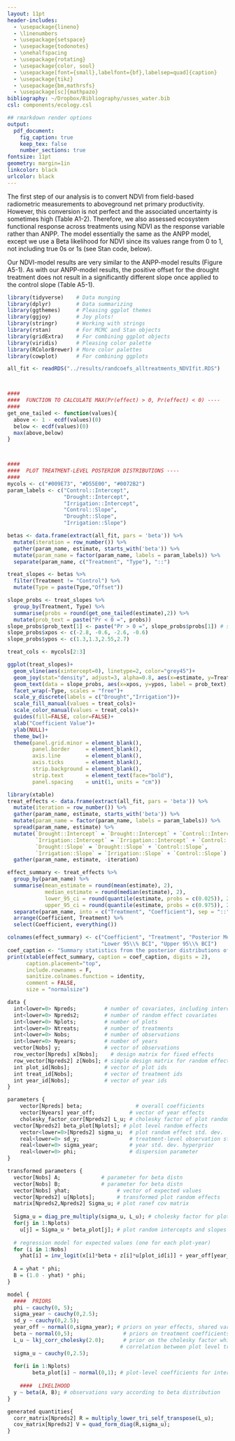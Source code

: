 ```yaml
---
layout: 11pt
header-includes:
  - \usepackage{lineno}
  - \linenumbers
  - \usepackage{setspace}
  - \usepackage{todonotes}
  - \onehalfspacing
  - \usepackage{rotating}
  - \usepackage{color, soul}
  - \usepackage[font={small},labelfont={bf},labelsep=quad]{caption}
  - \usepackage{tikz}
  - \usepackage{bm,mathrsfs}
  - \usepackage[sc]{mathpazo}
bibliography: ~/Dropbox/Bibliography/usses_water.bib
csl: components/ecology.csl

## rmarkdown render options
output:
  pdf_document:
    fig_caption: true
    keep_tex: false
    number_sections: true
fontsize: 11pt
geometry: margin=1in
linkcolor: black
urlcolor: black
---
```


\newcommand{\tikzcircle}[2][red,fill=red]{\tikz[baseline=-0.5ex]\draw[#1,radius=#2] (0,0) circle ;}
\renewcommand\linenumberfont{\normalfont\tiny\sffamily\color{gray}}
\renewcommand\thefigure{A5-\arabic{figure}}
\renewcommand\theequation{A5.\arabic{equation}}
\renewcommand\thetable{A5-\arabic{table}}  
\renewcommand\thesection{Section A5.\arabic{section}}

\begin{center}
\textbf{\Large{Appendix 5}} \\
A.T. Tredennick, A.R. Kleinhesselink, B. Taylor \& P.B. Adler \\
``Consistent ecosystem functional response across precipitation extremes in a sagebrush steppe'' \\
\emph{PeerJ}
\end{center}

\section{Conducting our analysis with NDVI}

The first step of our analysis is to convert NDVI from field-based radiometric measurements to aboveground net primary productivity.
However, this conversion is not perfect and the associated uncertainty is sometimes high (Table A1-2).
Therefore, we also assessed ecosystem functional response across treatments using NDVI as the response variable rather than ANPP.
The model essentially the same as the ANPP model, except we use a Beta likelihood for NDVI since its values range from 0 to 1, not including true 0s or 1s (see Stan code, below).

Our NDVI-model results are very similar to the ANPP-model results (Figure A5-1).
As with our ANPP-model results, the positive offset for the drought treatment does not result in a significantly different slope once applied to the control slope (Table A5-1).


```r

library(tidyverse)    # Data munging
library(dplyr)        # Data summarizing
library(ggthemes)     # Pleasing ggplot themes
library(ggjoy)        # Joy plots!
library(stringr)      # Working with strings
library(rstan)        # For MCMC and Stan objects
library(gridExtra)    # For combining ggplot objects
library(viridis)      # Pleasing color palette
library(RColorBrewer) # More color palettes
library(cowplot)      # For combining ggplots

all_fit <- readRDS("../results/randcoefs_alltreatments_NDVIfit.RDS")



####
####  FUNCTION TO CALCULATE MAX(Pr(effect) > 0, Pr(effect) < 0) ----
####
get_one_tailed <- function(values){
  above <- 1 - ecdf(values)(0)
  below <- ecdf(values)(0)
  max(above,below)
}



####
####  PLOT TREATMENT-LEVEL POSTERIOR DISTRIBUTIONS ----
####
mycols <- c("#009E73", "#D55E00", "#0072B2")
param_labels <- c("Control::Intercept",
                  "Drought::Intercept", 
                  "Irrigation::Intercept",
                  "Control::Slope", 
                  "Drought::Slope", 
                  "Irrigation::Slope")

betas <- data.frame(extract(all_fit, pars = 'beta')) %>% 
  mutate(iteration = row_number()) %>% 
  gather(param_name, estimate, starts_with('beta')) %>%
  mutate(param_name = factor(param_name, labels = param_labels)) %>%
  separate(param_name, c("Treatment", "Type"), "::")

treat_slopes <- betas %>%
  filter(Treatment != "Control") %>%
  mutate(Type = paste(Type,"Offset"))

slope_probs <- treat_slopes %>%
  group_by(Treatment, Type) %>%
  summarise(probs = round(get_one_tailed(estimate),2)) %>%
  mutate(prob_text = paste("Pr < 0 =", probs))
slope_probs$prob_text[1] <- paste("Pr > 0 =", slope_probs$probs[1]) # switch direction of drought intercpet since greater than 0
slope_probs$xpos <- c(-2.8, -0.6, -2.6, -0.6)
slope_probs$ypos <- c(1.3,1.3,2.55,2.7)

treat_cols <- mycols[2:3]

ggplot(treat_slopes)+
  geom_vline(aes(xintercept=0), linetype=2, color="grey45")+
  geom_joy(stat="density", adjust=3, alpha=0.8, aes(x=estimate, y=Treatment, fill=Treatment, color=Treatment, height = ..density..))+
  geom_text(data = slope_probs, aes(x=xpos, y=ypos, label = prob_text), size = 3)+
  facet_wrap(~Type, scales = "free")+
  scale_y_discrete(labels = c("Drought","Irrigation"))+
  scale_fill_manual(values = treat_cols)+
  scale_color_manual(values = treat_cols)+
  guides(fill=FALSE, color=FALSE)+
  xlab("Coefficient Value")+
  ylab(NULL)+
  theme_bw()+
  theme(panel.grid.minor = element_blank(),
        panel.border     = element_blank(), 
        axis.line        = element_blank(),
        axis.ticks       = element_blank(),
        strip.background = element_blank(),
        strip.text       = element_text(face="bold"),
        panel.spacing    = unit(1, units = "cm"))
```

```r
library(xtable)
treat_effects <- data.frame(extract(all_fit, pars = 'beta')) %>% 
  mutate(iteration = row_number()) %>% 
  gather(param_name, estimate, starts_with('beta')) %>%
  mutate(param_name = factor(param_name, labels = param_labels)) %>% 
  spread(param_name, estimate) %>% 
  mutate(`Drought::Intercept` = `Drought::Intercept` + `Control::Intercept`, 
         `Irrigation::Intercept` = `Irrigation::Intercept` + `Control::Intercept`,  
         `Drought::Slope` = `Drought::Slope` + `Control::Slope`, 
         `Irrigation::Slope` = `Irrigation::Slope` + `Control::Slope`) %>%
  gather(param_name, estimate, -iteration) 

effect_summary <- treat_effects %>%
  group_by(param_name) %>%
  summarise(mean_estimate = round(mean(estimate), 2),
            median_estimate = round(median(estimate), 2),
            lower_95_ci = round(quantile(estimate, probs = c(0.025)), 2),
            upper_95_ci = round(quantile(estimate, probs = c(0.975)), 2)) %>%
  separate(param_name, into = c("Treatment", "Coefficient"), sep = "::") %>%
  arrange(Coefficient, Treatment) %>%
  select(Coefficient, everything())

colnames(effect_summary) <- c("Coefficient", "Treatment", "Posterior Mean", "Posterior Median",
                              "Lower 95\\% BCI", "Upper 95\\% BCI")
coef_caption <- "Summary statistics from the posterior distributions of coefficients for each treatment ($\\beta$ coefficients in equation 1). The `Intercept' and `Slope' summaries reported here for drought and irrigation are from the posterior distributions of the intercept and slope for the control treatment plus the offsets for each treatment. Posterior distributions of the offsets are in Figure A5-1."
print(xtable(effect_summary, caption = coef_caption, digits = 2),
      caption.placement="top",
      include.rownames = F,
      sanitize.colnames.function = identity,
      comment = FALSE,
      size = "normalsize")
```

\newpage{}

\subsection{Stan Code}
```r
data {
  int<lower=0> Npreds;         # number of covariates, including intercept
  int<lower=0> Npreds2;        # number of random effect covariates
  int<lower=0> Nplots;         # number of plots
  int<lower=0> Ntreats;        # number of treatments
  int<lower=0> Nobs;           # number of observations
  int<lower=0> Nyears;         # number of years
  vector[Nobs] y;              # vector of observations
  row_vector[Npreds] x[Nobs];	 # design matrix for fixed effects
  row_vector[Npreds2] z[Nobs]; # simple design matrix for random effects 
  int plot_id[Nobs];           # vector of plot ids
  int treat_id[Nobs];          # vector of treatment ids
  int year_id[Nobs];           # vector of year ids
}

parameters {
	vector[Npreds] beta;	             # overall coefficients
	vector[Nyears] year_off;           # vector of year effects
	cholesky_factor_corr[Npreds2] L_u; # cholesky factor of plot random effect corr matrix
  vector[Npreds2] beta_plot[Nplots]; # plot level random effects
	vector<lower=0>[Npreds2] sigma_u;  # plot random effect std. dev.
	real<lower=0> sd_y;                # treatment-level observation std. dev.
	real<lower=0> sigma_year;          # year std. dev. hyperprior
	real<lower=0> phi;                 # dispersion parameter
}

transformed parameters {
  vector[Nobs] A;             # parameter for beta distn
  vector[Nobs] B;             # parameter for beta distn
  vector[Nobs] yhat;               # vector of expected values
  vector[Npreds2] u[Nplots];       # transformed plot random effects
  matrix[Npreds2,Npreds2] Sigma_u; # plot ranef cov matrix
  
  Sigma_u = diag_pre_multiply(sigma_u, L_u); # cholesky factor for plot-level covariance matrix 
  for(j in 1:Nplots)
    u[j] = Sigma_u * beta_plot[j]; # plot random intercepts and slopes
  
  # regression model for expected values (one for each plot-year)
  for (i in 1:Nobs)
    yhat[i] = inv_logit(x[i]*beta + z[i]*u[plot_id[i]] + year_off[year_id[i]]); 
  
  A = yhat * phi;
  B = (1.0 - yhat) * phi;
}

model {
  ####  PRIORS
  phi ~ cauchy(0, 5); 
  sigma_year ~ cauchy(0,2.5);
  sd_y ~ cauchy(0,2.5);
  year_off ~ normal(0,sigma_year); # priors on year effects, shared variance
  beta ~ normal(0,5);	             # priors on treatment coefficients
  L_u ~ lkj_corr_cholesky(2.0);      # prior on the cholesky factor which controls the 
                                    # correlation between plot level treatment effects
  sigma_u ~ cauchy(0,2.5);
  
  for(i in 1:Nplots)
		beta_plot[i] ~ normal(0,1); # plot-level coefficients for intercept and slope
	
	####  LIKELIHOOD
  y ~ beta(A, B); # observations vary according to beta distribution
}

generated quantities{
  corr_matrix[Npreds2] R = multiply_lower_tri_self_transpose(L_u);
  cov_matrix[Npreds2] V = quad_form_diag(R,sigma_u);
}
```

